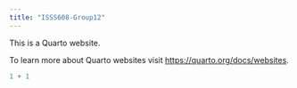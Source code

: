 ```yaml
---
title: "ISSS608-Group12"
---
```


This is a Quarto website.

To learn more about Quarto websites visit <https://quarto.org/docs/websites>.

```r
1 + 1
```
